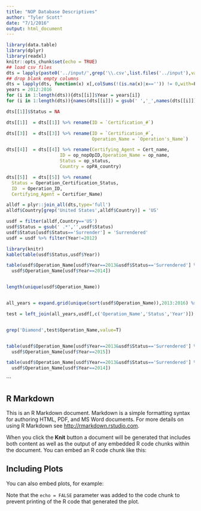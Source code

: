 ```yaml
---
title: "NOP Database Descriptives"
author: "Tyler Scott"
date: "7/1/2016"
output: html_document
---
```


```r
library(data.table)
library(dplyr)
library(readxl)
knitr::opts_chunk$set(echo = TRUE)
## load csv files
dts = lapply(paste0('../input/',grep('\\.csv',list.files('../input'),value=T)),fread)
## drop blank empty columns
dts = lapply(dts, function(x) x[,colSums(!(is.na(x)|x=='')) != 0,with=F])
years = 2012:2016
for (i in 1:length(dts)){dts[[i]]$Year = years[i]}
for (i in 1:length(dts)){names(dts[[i]]) = gsub(' ','_',names(dts[[i]]))}

dts[[1]]$Status = NA

dts[[1]]  = dts[[1]] %>% rename(ID = `Certification_#`)

dts[[3]]  = dts[[3]] %>% rename(ID = `Certification_#`,
                                Operation_Name = `Operation's_Name`)

dts[[4]]  = dts[[4]] %>% rename(Certifying_Agent = Cert_name,
                    ID = op_nopOpID,Operation_Name = op_name,
                    Status = op_status,
                    Country = opPA_country)

dts[[5]]  = dts[[5]] %>% rename(
  Status = Operation_Certification_Status,
  ID  = Operation_ID,
  Certifying_Agent = Certifier_Name)

alldf = plyr::join_all(dts,type='full')
alldf$Country[grep('United States',alldf$Country)] = 'US'

usdf = filter(alldf,Country=='US')
usdf$Status = gsub(' .*','',usdf$Status)
usdf$Status[usdf$Status=='Surrender'] = 'Surrendered'
usdf = usdf %>% filter(Year!=2012)
```

```r
library(knitr)
kable(table(usdf$Status,usdf$Year))
```

```r

table(usdf$Operation_Name[usdf$Year==2013&usdf$Status=='Surrendered'] %in%
  usdf$Operation_Name[usdf$Year==2014])


length(unique(usdf$Operation_Name))


all_years = expand.grid(unique(sort(usdf$Operation_Name)),2013:2016) %>% rename(Operation_Name = Var1,Year = Var2) %>% arrange(Operation_Name)

test = left_join(all_years,usdf[,c('Operation_Name','Status','Year')])


grep('Diamond',test$Operation_Name,value=T)


table(usdf$Operation_Name[usdf$Year==2013&usdf$Status=='Surrendered'] %in%
  usdf$Operation_Name[usdf$Year==2015])

table(usdf$Operation_Name[usdf$Year==2013&usdf$Status=='Surrendered'] %in%
  usdf$Operation_Name[usdf$Year==2014])


```






```

## R Markdown

This is an R Markdown document. Markdown is a simple formatting syntax for authoring HTML, PDF, and MS Word documents. For more details on using R Markdown see <http://rmarkdown.rstudio.com>.

When you click the **Knit** button a document will be generated that includes both content as well as the output of any embedded R code chunks within the document. You can embed an R code chunk like this:

## Including Plots

You can also embed plots, for example:

Note that the `echo = FALSE` parameter was added to the code chunk to prevent printing of the R code that generated the plot.

